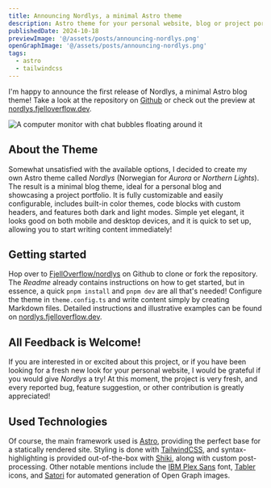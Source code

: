 ```yaml
---
title: Announcing Nordlys, a minimal Astro theme
description: Astro theme for your personal website, blog or project portfolio
publishedDate: 2024-10-18
previewImage: '@/assets/posts/announcing-nordlys.png'
openGraphImage: '@/assets/posts/announcing-nordlys.png'
tags:
  - astro
  - tailwindcss
---
```


I'm happy to announce the first release of Nordlys, a minimal Astro blog theme! Take a look at the repository on [Github](https://github.com/FjellOverflow/nordlys) or check out the preview at [nordlys.fjelloverflow.dev](https://nordlys.fjelloverflow.dev/).


<Image src={PreviewImage} class="sm:w-2/3 w-4/5 my-0 mx-auto" data-img-embed alt="A computer monitor with chat bubbles floating around it" loading="eager"/>

## About the Theme

Somewhat unsatisfied with the available options, I decided to create my own Astro theme called _Nordlys_ (Norwegian for _Aurora_ or _Northern Lights_). The result is a minimal blog theme, ideal for a personal blog and showcasing a project portfolio. It is fully customizable and easily configurable, includes built-in color themes, code blocks with custom headers, and features both dark and light modes. Simple yet elegant, it looks good on both mobile and desktop devices, and it is quick to set up, allowing you to start writing content immediately!

## Getting started

Hop over to [FjellOverflow/nordlys](https://github.com/FjellOverflow/nordlys) on Github to clone or fork the repository. The _Readme_ already contains instructions on how to get started, but in essence, a quick `pnpm install` and `pnpm dev` are all that's needed! Configure the theme in `theme.config.ts` and write content simply by creating Markdown files. Detailed instructions and illustrative examples can be found on [nordlys.fjelloverflow.dev](https://nordlys.fjelloverflow.dev/posts/).

## All Feedback is Welcome!

If you are interested in or excited about this project, or if you have been looking for a fresh new look for your personal website, I would be grateful if you would give _Nordlys_ a try! At this moment, the project is very fresh, and every reported bug, feature suggestion, or other contribution is greatly appreciated!

## Used Technologies

Of course, the main framework used is [Astro](https://astro.build/), providing the perfect base for a statically rendered site. Styling is done with [TailwindCSS](https://tailwindcss.com/), and syntax-highlighting is provided out-of-the-box with [Shiki](https://shiki.style/), along with custom post-processing. Other notable mentions include the [IBM Plex Sans](https://fonts.google.com/specimen/IBM+Plex+Sans) font, [Tabler](https://tabler.io/icons) icons, and [Satori](https://github.com/vercel/satori) for automated generation of Open Graph images.
